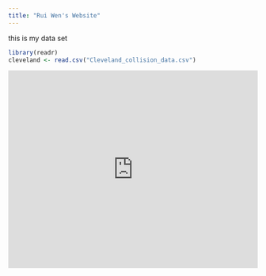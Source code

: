 ```yaml
---
title: "Rui Wen's Website"
---
```


this is my data set

```r
library(readr)
cleveland <- read.csv("Cleveland_collision_data.csv")

```

```{=html}
<iframe height="400" width="100%" frameborder="no" src="https://ruiwenlim.shinyapps.io/MyShinyApp/"> </iframe>
```
